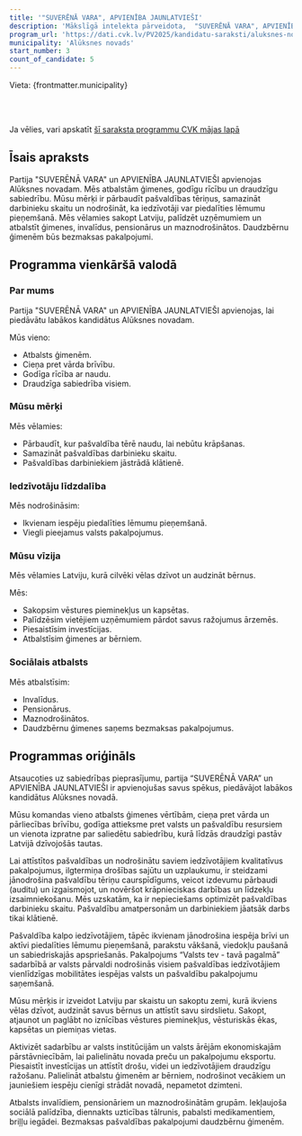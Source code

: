 ```yaml
---
title: '"SUVERĒNĀ VARA", APVIENĪBA JAUNLATVIEŠI'
description: 'Mākslīgā intelekta pārveidota,  "SUVERĒNĀ VARA", APVIENĪBA JAUNLATVIEŠI - Alūksnes novads programma vienkāršā valodā'
program_url: 'https://dati.cvk.lv/PV2025/kandidatu-saraksti/aluksnes-novads/suverena-vara-apvieniba-jaunlatviesi'
municipality: 'Alūksnes novads'
start_number: 3
count_of_candidate: 5
---
```



Vieta: {frontmatter.municipality}<br/>

<Badge text="Ģimenes vērtības" variant="note" size="small" /> <Badge text="Pašvaldības caurspīdīgums" variant="note" size="small" /> <Badge text="Iedzīvotāju līdzdalība" variant="note" size="small" /> <Badge text="Vēstures pieminekļu saglabāšana" variant="note" size="small" /> <Badge text="Sociālais atbalsts" variant="note" size="small" />

<br/><br/> 

<Card title='Šis ir mākslīga intelekta ģenerēts apraksts' icon='starlight'>
    Ja vēlies, vari apskatīt <a href={frontmatter.program_url} target='_blank'>šī saraksta programmu CVK mājas lapā</a>
    </Card>

## Īsais apraksts

Partija "SUVERĒNĀ VARA" un APVIENĪBA JAUNLATVIEŠI apvienojas Alūksnes novadam. Mēs atbalstām ģimenes, godīgu rīcību un draudzīgu sabiedrību. Mūsu mērķi ir pārbaudīt pašvaldības tēriņus, samazināt darbinieku skaitu un nodrošināt, ka iedzīvotāji var piedalīties lēmumu pieņemšanā. Mēs vēlamies sakopt Latviju, palīdzēt uzņēmumiem un atbalstīt ģimenes, invalīdus, pensionārus un maznodrošinātos. Daudzbērnu ģimenēm būs bezmaksas pakalpojumi.

## Programma vienkāršā valodā

### Par mums

Partija "SUVERĒNĀ VARA" un APVIENĪBA JAUNLATVIEŠI apvienojas, lai piedāvātu labākos kandidātus Alūksnes novadam.

Mūs vieno:

*   Atbalsts ģimenēm.
*   Cieņa pret vārda brīvību.
*   Godīga rīcība ar naudu.
*   Draudzīga sabiedrība visiem.

### Mūsu mērķi

Mēs vēlamies:

*   Pārbaudīt, kur pašvaldība tērē naudu, lai nebūtu krāpšanas.
*   Samazināt pašvaldības darbinieku skaitu.
*   Pašvaldības darbiniekiem jāstrādā klātienē.

### Iedzīvotāju līdzdalība

Mēs nodrošināsim:

*   Ikvienam iespēju piedalīties lēmumu pieņemšanā.
*   Viegli pieejamus valsts pakalpojumus.

### Mūsu vīzija

Mēs vēlamies Latviju, kurā cilvēki vēlas dzīvot un audzināt bērnus.

Mēs:

*   Sakopsim vēstures pieminekļus un kapsētas.
*   Palīdzēsim vietējiem uzņēmumiem pārdot savus ražojumus ārzemēs.
*   Piesaistīsim investīcijas.
*   Atbalstīsim ģimenes ar bērniem.

### Sociālais atbalsts

Mēs atbalstīsim:

*   Invalīdus.
*   Pensionārus.
*   Maznodrošinātos.
*   Daudzbērnu ģimenes saņems bezmaksas pakalpojumus.

## Programmas oriģināls

Atsaucoties uz sabiedrības pieprasījumu, partija “SUVERĒNĀ VARA” un APVIENĪBA JAUNLATVIEŠI ir apvienojušas savus spēkus, piedāvājot labākos kandidātus Alūksnes novadā.

Mūsu komandas vieno atbalsts ģimenes vērtībām, cieņa pret vārda un pārliecības brīvību, godīga attieksme pret valsts un pašvaldību resursiem un vienota izpratne par saliedētu sabiedrību, kurā līdzās draudzīgi pastāv Latvijā dzīvojošās tautas.

Lai attīstītos pašvaldības un nodrošinātu saviem iedzīvotājiem kvalitatīvus pakalpojumus, ilgtermiņa drošības sajūtu un uzplaukumu, ir steidzami jānodrošina pašvaldību tēriņu caurspīdīgums, veicot izdevumu pārbaudi (auditu) un izgaismojot, un novēršot krāpnieciskas darbības un līdzekļu izsaimniekošanu. Mēs uzskatām, ka ir nepieciešams optimizēt pašvaldības darbinieku skaitu. Pašvaldību amatpersonām un darbiniekiem jāatsāk darbs tikai klātienē.

Pašvaldība kalpo iedzīvotājiem, tāpēc ikvienam jānodrošina iespēja brīvi un aktīvi piedalīties lēmumu pieņemšanā, parakstu vākšanā, viedokļu paušanā un sabiedriskajās apspriešanās. Pakalpojums “Valsts tev - tavā pagalmā” sadarbībā ar valsts pārvaldi nodrošinās visiem pašvaldības iedzīvotājiem vienlīdzīgas mobilitātes iespējas valsts un pašvaldību pakalpojumu saņemšanā.

Mūsu mērķis ir izveidot Latviju par skaistu un sakoptu zemi, kurā ikviens vēlas dzīvot, audzināt savus bērnus un attīstīt savu sirdslietu. Sakopt, atjaunot un paglābt no iznīcības vēstures pieminekļus, vēsturiskās ēkas, kapsētas un piemiņas vietas.

Aktivizēt sadarbību ar valsts institūcijām un valsts ārējām ekonomiskajām pārstāvniecībām, lai palielinātu novada preču un pakalpojumu eksportu. Piesaistīt investīcijas un attīstīt drošu, videi un iedzīvotājiem draudzīgu ražošanu. Palielināt atbalstu ģimenēm ar bērniem, nodrošinot vecākiem un jauniešiem iespēju cienīgi strādāt novadā, nepametot dzimteni.

Atbalsts invalīdiem, pensionāriem un maznodrošinātām grupām. Iekļaujoša sociālā palīdzība, diennakts uzticības tālrunis, pabalsti medikamentiem, briļļu iegādei. Bezmaksas pašvaldības pakalpojumi daudzbērnu ģimenēm.
